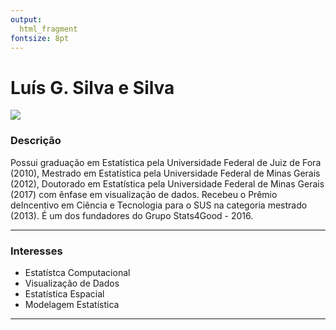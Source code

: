 ```yaml
---
output: 
  html_fragment
fontsize: 8pt
---
```


# Luís G. Silva e Silva

<!-- Duas colunas -->
<div class="col2">
<img class="foto" src="img/Luis.jpg"/>

<div class="descricao">

### Descrição

Possui graduação em Estatística pela Universidade Federal de Juiz de Fora (2010), 
Mestrado em Estatística pela Universidade Federal de Minas Gerais (2012), 
Doutorado em Estatística pela Universidade Federal de Minas Gerais (2017) com ênfase em 
visualização de dados. 
Recebeu o Prêmio deIncentivo em Ciência e Tecnologia para o SUS na 
categoria mestrado (2013). É um dos fundadores do Grupo Stats4Good - 2016.

***

### Interesses

* Estatístca Computacional
* Visualização de Dados 
* Estatística Espacial 
* Modelagem Estatística

***

</div>

<div align='right'>
  <a href="https://www.linkedin.com/in/"> 
    <i class="fa fa-linkedin" style='font-size:20px; margin: 0px 5px'></i>
  </a>
  <a href="https://github.com/lgsilvaesilva"> 
    <i class="fa fa-github" style='font-size:20px; margin: 0px 5px'></i>
  </a>
  <a href="https://twitter.com/lgsilvaesilva"> 
    <i class="fa fa-twitter" style='font-size:20px; margin: 0px 5px'></i>
  </a>
</div>

</div>